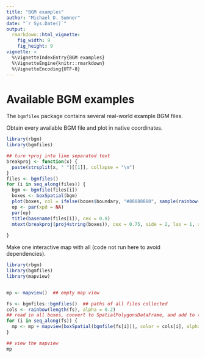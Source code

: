```yaml
---
title: "BGM examples"
author: "Michael D. Sumner"
date: "`r Sys.Date()`"
output:
  rmarkdown::html_vignette:
    fig_width: 9
    fig_height: 9
vignette: >
  %\VignetteIndexEntry{BGM examples}
  %\VignetteEngine{knitr::rmarkdown}
  %\VignetteEncoding{UTF-8}
---
```



# Available BGM examples

The `bgmfiles` package contains several real-world example BGM files. 

Obtain every available BGM file and plot in native coordinates. 


```r
library(rbgm)
library(bgmfiles)

## turn +proj into line separated text
breakproj <- function(x) {
  paste(strsplit(x, " ")[[1]], collapse = "\n")
}
files <- bgmfiles()
for (i in seq_along(files)) {
  bgm <- bgmfile(files[i])
  boxes <- boxSpatial(bgm)
  plot(boxes, col = ifelse(boxes$boundary, "#88888880", sample(rainbow(nrow(boxes), alpha = 0.5))))
  op <- par(xpd = NA)
  par(op)
  title(basename(files[i]), cex = 0.8)
  mtext(breakproj(proj4string(boxes)), cex = 0.75, side = 2, las = 1, adj = 0, line = 2, at = par("usr")[3], xpd = NA)
 
}


```


Make one interactive map with all (code not run here to avoid dependencies).  

```r
library(rbgm)
library(bgmfiles)
library(mapview)


mp <- mapview()  ## empty map view

fs <- bgmfiles::bgmfiles()  ## paths of all files collected
cols <- rainbow(length(fs), alpha = 0.2)
## read in all boxes, convert to SpatialPolygonsDataFrame, and add to the map view
for (i in seq_along(fs)) {
  mp <- mp + mapview(boxSpatial(bgmfile(fs[i])), color = cols[i], alpha = 0.3, layer.name = basename(fs[i]))
}

## view the mapview
mp

```


